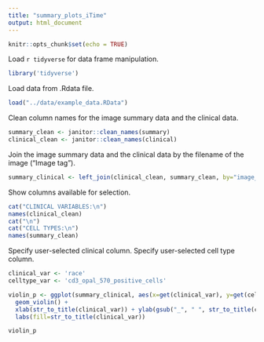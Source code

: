 ```yaml
---
title: "summary_plots_iTime"
output: html_document
---
```


```r
knitr::opts_chunk$set(echo = TRUE)
```

Load `r tidyverse` for data frame manipulation.
```r
library('tidyverse')
```

Load data from .Rdata file.
```r
load("../data/example_data.RData")
```

Clean column names for the image summary data and the clinical data.
```r
summary_clean <- janitor::clean_names(summary)
clinical_clean <- janitor::clean_names(clinical)
```

Join the image summary data and the clinical data by the filename of the image ("Image tag").
```r
summary_clinical <- left_join(clinical_clean, summary_clean, by="image_tag")
```

Show columns available for selection.
```r
cat("CLINICAL VARIABLES:\n")
names(clinical_clean)
cat("\n")
cat("CELL TYPES:\n")
names(summary_clean)
```

Specify user-selected clinical column.
Specify user-selected cell type column.
```r
clinical_var <- 'race'
celltype_var <- 'cd3_opal_570_positive_cells'
```

```r
violin_p <- ggplot(summary_clinical, aes(x=get(clinical_var), y=get(celltype_var), fill=get(clinical_var))) + 
  geom_violin() +
  xlab(str_to_title(clinical_var)) + ylab(gsub("_", " ", str_to_title(celltype_var))) +
  labs(fill=str_to_title(clinical_var))

violin_p
```
